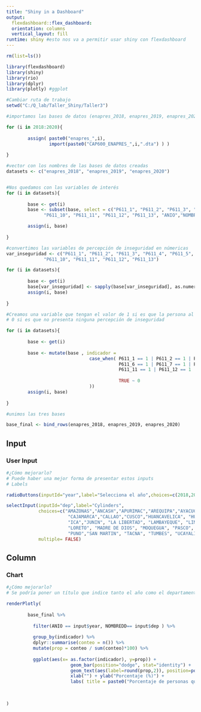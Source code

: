 ```yaml
---
title: "Shiny in a Dashboard"
output: 
  flexdashboard::flex_dashboard:
  orientation: columns
  vertical_layout: fill
runtime: shiny #esto nos va a permitir usar shiny con flexdashboard
---
```



```r
rm(list=ls())
```

```r
library(flexdashboard)
library(shiny)  
library(rio)
library(dplyr) 
library(plotly) #ggplot

```

```r
#Cambiar ruta de trabajo
setwd("C:/Q_lab/Taller_Shiny/Taller3")

#importamos las bases de datos (enapres_2018, enapres_2019, enapres_2020)

for (i in 2018:2020){
        
        assign( paste0("enapres_",i),
                import(paste0("CAP600_ENAPRES_",i,".dta") ) )
        
}
```

```r
#vector con los nombres de las bases de datos creadas
datasets <- c("enapres_2018", "enapres_2019", "enapres_2020") 


#Nos quedamos con las variables de interés
for (i in datasets){
        
        base <- get(i)
        base <- subset(base, select = c("P611_1", "P611_2", "P611_3", "P611_4", "P611_5", "P611_6", "P611_7", "P611_8", "P611_9",
              "P611_10", "P611_11", "P611_12", "P611_13", "ANIO","NOMBREDD") )

        assign(i, base)
        
}
```

```r
#convertimos las variables de percepción de inseguridad en númericas
var_inseguridad <- c("P611_1", "P611_2", "P611_3", "P611_4", "P611_5", "P611_6", "P611_7", "P611_8", "P611_9",
              "P611_10", "P611_11", "P611_12", "P611_13")

for (i in datasets){
        
        base <- get(i)
        base[var_inseguridad] <- sapply(base[var_inseguridad], as.numeric)
        assign(i, base)
        
}
```

```r
#Creamos una variable que tengan el valor de 1 si es que la persona al menos tiene percepción de inseguridad por alguno de los 13 items.
# 0 si es que no presenta ninguna percepción de inseguridad

for (i in datasets){
        
        base <- get(i)
        
        base <- mutate(base , indicador =
                               case_when( P611_1 == 1 | P611_2 == 1 | P611_3 == 1 | P611_4 == 1 | P611_5 == 1 |
                                          P611_6 == 1 | P611_7 == 1 | P611_8 == 1 | P611_9 == 1 | P611_10 == 1 |
                                          P611_11 == 1 | P611_12 == 1 | P611_13 == 1 ~ 1,
                                          
                                          TRUE ~ 0
                               ))
        assign(i, base)
        
}
```

```r
#unimos las tres bases 

base_final <- bind_rows(enapres_2018, enapres_2019, enapres_2020)
```


Input{.sidebar}
----------------------------------------------------------------
### User Input


```r

#¿Cómo mejorarlo?
# Puede haber una mejor forma de presentar estos inputs
# Labels

radioButtons(inputId="year",label="Selecciona el año",choices=c(2018,2019,2020))

selectInput(inputId="dep",label="Cylinders",
            choices=c("AMAZONAS","ANCASH","APURIMAC","AREQUIPA","AYACUCHO",
                       "CAJAMARCA","CALLAO","CUSCO","HUANCAVELICA", "HUANUCO", 
                       "ICA","JUNIN", "LA LIBERTAD", "LAMBAYEQUE", "LIMA", 
                       "LORETO", "MADRE DE DIOS", "MOQUEGUA", "PASCO", "PIURA",
                       "PUNO","SAN MARTIN", "TACNA", "TUMBES", "UCAYALI"),
            multiple= FALSE)

```

Column
----------------------------------------------------------------

### Chart


```r

#¿Cómo mejorarlo?
# Se podría poner un título que indice tanto el año como el departamento

renderPlotly(
        
        base_final %>% 
          
          filter(ANIO == input$year, NOMBREDD== input$dep ) %>%
                
          group_by(indicador) %>% 
          dplyr::summarise(conteo = n()) %>%
          mutate(prop = conteo / sum(conteo)*100) %>%
                
          ggplot(aes(x= as.factor(indicador), y=prop)) + 
                        geom_bar(position="dodge", stat="identity") +
                        geom_text(aes(label=round(prop,2)), position=position_dodge(width=0.9), vjust=-0.25) +
                        xlab("") + ylab("Porcentaje (%)") +
                        labs( title = paste0("Porcentaje de personas que perciben inseguridad ciudadana en el departamento de ", input$dep, "en el año ", input$year   ))
                
                

)
```





